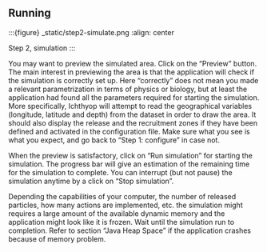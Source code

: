 ## Running

:::{figure} _static/step2-simulate.png
:align: center

Step 2, simulation
:::

You may want to preview the simulated area. Click on the "Preview" button. The main interest in previewing the area is that the application will check if the simulation is correctly set up. Here "correctly" does not mean you made a relevant parametrization in terms of physics or biology, but at least the application had found all the parameters required for starting the simulation. More specifically, Ichthyop will attempt to read the geographical variables (longitude, latitude and depth) from the dataset in order to draw the area. It should also display the release and the recruitment zones if they have been defined and activated in the configuration file. Make sure what you see is what you expect, and go back to "Step 1: configure" in case not.

When the preview is satisfactory, click on "Run simulation" for starting the simulation. The progress bar will give an estimation of the remaining time for the simulation to complete. You can interrupt (but not pause) the simulation anytime by a click on "Stop simulation".

Depending the capabilities of your computer, the number of released  particles, how many actions are implemented, etc. the simulation might requires a large amount of the available dynamic memory and the application might look like it is frozen. Wait until the simulation run to completion. Refer to section "Java Heap Space" if the application crashes  because of memory problem.
